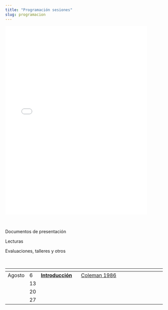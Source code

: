 ```yaml
---
title: "Programación sesiones"
slug: programacion
---
```



<embed src="/programa/multinivel2019prog_sesiones.pdf" type="application/pdf" width="90%" height="600px" />

<br>

<i class="fas fa-chalkboard-teacher"></i> Documentos de presentación

<i class="fas fa-book-reader"></i> Lecturas

<i class="fas fa-user-edit"></i> Evaluaciones, talleres y otros

<br>

| | | <i class="fas fa-chalkboard-teacher"></i> |<i class="fas fa-book-reader"></i> | <i class="fas fa-user-edit"></i> |
|----- | -- |-----------------|-------------------------- |-------------|
| Agosto | 6  | [**Introducción**](../docpres/01_intro/1mlmintro.html)   | [Coleman 1986](../readings/coleman1986.pdf)  | |
|        | 13 |    |      | |
|        | 20 |     |      |  |
|        | 27  |   |   |    |
